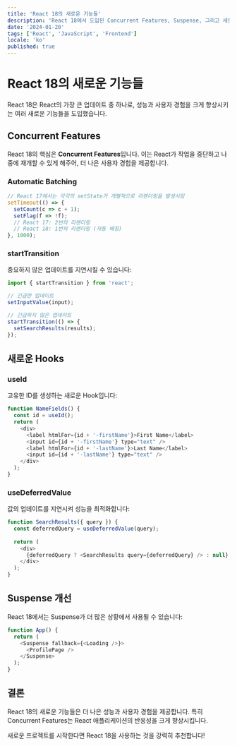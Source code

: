```yaml
---
title: 'React 18의 새로운 기능들'
description: 'React 18에서 도입된 Concurrent Features, Suspense, 그리고 새로운 Hooks에 대해 알아보겠습니다.'
date: '2024-01-20'
tags: ['React', 'JavaScript', 'Frontend']
locale: 'ko'
published: true
---
```


# React 18의 새로운 기능들

React 18은 React의 가장 큰 업데이트 중 하나로, 성능과 사용자 경험을 크게 향상시키는 여러 새로운 기능들을 도입했습니다.

## Concurrent Features

React 18의 핵심은 **Concurrent Features**입니다. 이는 React가 작업을 중단하고 나중에 재개할 수 있게 해주어, 더 나은 사용자 경험을 제공합니다.

### Automatic Batching

```javascript
// React 17에서는 각각의 setState가 개별적으로 리렌더링을 발생시킴
setTimeout(() => {
  setCount(c => c + 1);
  setFlag(f => !f);
  // React 17: 2번의 리렌더링
  // React 18: 1번의 리렌더링 (자동 배칭)
}, 1000);
```

### startTransition

중요하지 않은 업데이트를 지연시킬 수 있습니다:

```javascript
import { startTransition } from 'react';

// 긴급한 업데이트
setInputValue(input);

// 긴급하지 않은 업데이트
startTransition(() => {
  setSearchResults(results);
});
```

## 새로운 Hooks

### useId

고유한 ID를 생성하는 새로운 Hook입니다:

```javascript
function NameFields() {
  const id = useId();
  return (
    <div>
      <label htmlFor={id + '-firstName'}>First Name</label>
      <input id={id + '-firstName'} type="text" />
      <label htmlFor={id + '-lastName'}>Last Name</label>
      <input id={id + '-lastName'} type="text" />
    </div>
  );
}
```

### useDeferredValue

값의 업데이트를 지연시켜 성능을 최적화합니다:

```javascript
function SearchResults({ query }) {
  const deferredQuery = useDeferredValue(query);
  
  return (
    <div>
      {deferredQuery ? <SearchResults query={deferredQuery} /> : null}
    </div>
  );
}
```

## Suspense 개선

React 18에서는 Suspense가 더 많은 상황에서 사용될 수 있습니다:

```javascript
function App() {
  return (
    <Suspense fallback={<Loading />}>
      <ProfilePage />
    </Suspense>
  );
}
```

## 결론

React 18의 새로운 기능들은 더 나은 성능과 사용자 경험을 제공합니다. 특히 Concurrent Features는 React 애플리케이션의 반응성을 크게 향상시킵니다.

새로운 프로젝트를 시작한다면 React 18을 사용하는 것을 강력히 추천합니다!

